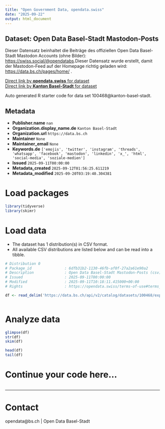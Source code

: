 ```yaml
---
title: "Open Government Data, opendata.swiss"
date: "2025-09-22"
output: html_document
---
```


## Dataset: Open Data Basel-Stadt Mastodon-Posts

Dieser Datensatz beinhaltet die Beiträge des offiziellen Open Data Basel-Stadt Mastodon Accounts (ohne Bilder): [https://swiss.social/@opendatabs](https://swiss.social/@opendatabs).Dieser Datensatz wurde erstellt, damit der Mastodon-Feed auf der Homepage richtig geladen wird: [https://data.bs.ch/pages/home/](https://data.bs.ch/pages/home/) .

[Direct link by **opendata.swiss** for dataset](https://opendata.swiss/de/dataset/open-data-basel-stadt-mastodon-posts)<br>
[Direct link by **Kanton Basel-Stadt** for dataset](https://data.bs.ch/explore/dataset/100468/)

Auto generated R starter code for data set 100468@kanton-basel-stadt.

## Metadata

- **Publisher.name** `nan`
- **Organization.display_name.de** `Kanton Basel-Stadt`
- **Organization.url** `https://data.bs.ch`
- **Maintainer** `None`
- **Maintainer_email** `None`
- **Keywords.de** `['emojis', 'twitter', 'instagram', 'threads', 'whatsapp', 'facebook', 'mastodon', 'linkedin', 'x_', 'html', 'social-media', 'soziale-medien']`
- **Issued** `2025-09-11T00:00:00`
- **Metadata_created** `2025-09-12T01:56:25.611219`
- **Metadata_modified** `2025-09-20T03:19:40.304381`


# Load packages

```r

library(tidyverse)
library(skimr)

```

# Load data

-   The dataset has 1 distribution(s) in CSV format.
-   All available CSV distributions are listed below and can be read into a tibble.

```r

# Distribution 0
# Package_id               : 6dfb31b2-1130-46fb-af0f-27a2a61e90a2
# Description              : Open Data Basel-Stadt Mastodon-Posts (csv)
# Issued                   : 2025-09-11T00:00:00
# Modified                 : 2025-09-11T10:18:11.415000+00:00
# Rights                   : https://opendata.swiss/terms-of-use#terms_open

df <- read_delim('https://data.bs.ch/api/v2/catalog/datasets/100468/exports/csv?use_labels=true')



```

# Analyze data

```r

glimpse(df)
str(df)
skim(df)

head(df)
tail(df)

```

# Continue your code here...

```r

```

------------------------------------------------------------------------

# Contact

opendata@bs.ch | Open Data Basel-Stadt
